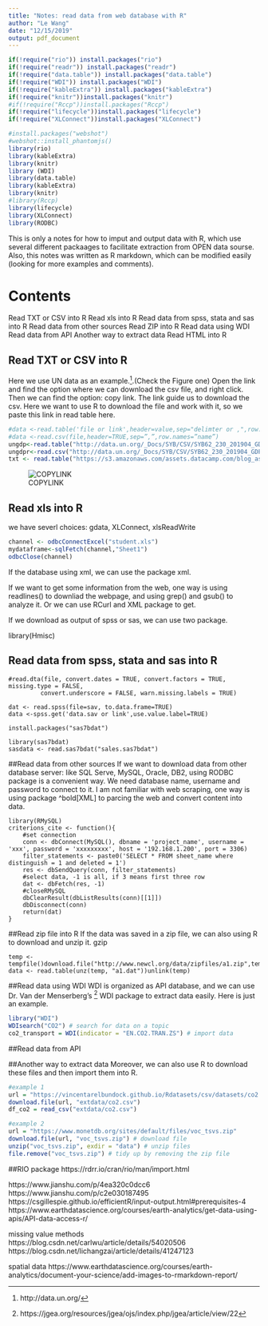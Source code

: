 ---
title: "Notes: read data from web database with R"
author: "Le Wang"
date: "12/15/2019"
output: pdf_document
---
```{r, include=FALSE}
if(!require("rio")) install.packages("rio")
if(!require("readr")) install.packages("readr")
if(!require("data.table")) install.packages("data.table")
if(!require("WDI")) install.packages("WDI")
if(!require("kableExtra")) install.packages("kableExtra")
if(!require("knitr"))install.packages("knitr")
#if(!require("Rccp"))install.packages("Rccp")
if(!require("lifecycle"))install.packages("lifecycle")
if(!require("XLConnect"))install.packages("XLConnect")

#install.packages("webshot")
#webshot::install_phantomjs()
library(rio)
library(kableExtra)
library(knitr)
library (WDI)
library(data.table)
library(kableExtra)
library(knitr)
#library(Rccp)
library(lifecycle)
library(XLConnect)
library(RODBC)
```
This is only a notes for how to imput and output data with R, which use several different packaages to facilitate extraction from OPEN data sourse. Also, this notes was written as R markdown, which can be modified easily (looking for more examples and comments).

# Contents
Read TXT or CSV into R 
Read xls into R
Read data from spss, stata and sas into R
Read data from other sources
Read ZIP into R 
Read data using WDI
Read data from API
Another way to extract data
Read HTML into R 





## Read TXT or CSV into R 
Here we use UN data as an example.^[http://data.un.org/].(Check the Figure one) Open the link and find the option where we can download the csv file, and right click. Then we can find the option: copy link. The link guide us to download the csv. Here we want to use R to download the file and work with it, so we paste this link in read table here.
```{r, echo = TRUE}
#data <-read.table('file or link',header=value,sep="delimter or ,",row.names="names")
#data <-read.csv(file,header=TRUE,sep=”,”,row.names=”name”)
ungdp<-read.table("http://data.un.org/_Docs/SYB/CSV/SYB62_230_201904_GDP%20and%20GDP%20Per%20Capita.csv", sep=",",skip=1, header=T)
ungdpr<-read.csv("http://data.un.org/_Docs/SYB/CSV/SYB62_230_201904_GDP%20and%20GDP%20Per%20Capita.csv",sep=",",skip=1,header = T)
txt <- read.table("https://s3.amazonaws.com/assets.datacamp.com/blog_assets/test.txt", header = FALSE)
```
![COPYLINK](S:\Shared\Allen Wang\notes\UNcsv.png)


## Read xls into R
we have severl choices: gdata, XLConnect, xlsReadWrite
```{r, echo = TRUE}
channel <- odbcConnectExcel("student.xls")
mydataframe<-sqlFetch(channel,"Sheet1")
odbcClose(channel)
```





If the database using xml, we can use the package xml.



If we want to get some information from the web, one way is using readlines() to downliad the webpage, and using grep() and gsub() to analyze it. Or we can use RCurl and XML package to get.



If we download as output of spss or sas, we can use two package.

library(Hmisc)



## Read data from spss, stata and sas into R
```{include=True}
#read.dta(file, convert.dates = TRUE, convert.factors = TRUE, missing.type = FALSE,
         convert.underscore = FALSE, warn.missing.labels = TRUE)

dat <- read.spss(file=sav, to.data.frame=TRUE)
data <-spss.get('data.sav or link',use.value.label=TRUE)

install.packages("sas7bdat")

library(sas7bdat)
sasdata <- read.sas7bdat("sales.sas7bdat")

```


##Read data from other sources
If we want to download data from other database server: like SQL Serve, MySQL, Oracle, DB2, using RODBC package is a convenient way. We need database name, username and password to connect to it. I am not familiar with web scraping, one way is using package ^bold[XML] to parcing the web and convert content into data. 
```{include=True}
library(RMySQL)
criterions_cite <- function(){
	#set connection
	conn <- dbConnect(MySQL(), dbname = 'project_name', username = 'xxx', password = 'xxxxxxxxx', host = '192.168.1.200', port = 3306)
	filter_statements <- paste0('SELECT * FROM sheet_name where distinguish = 1 and deleted = 1')
	res <- dbSendQuery(conn, filter_statements)
	#select data, -1 is all, if 3 means first three row
	dat <- dbFetch(res, -1)
	#closeRMySQL
	dbClearResult(dbListResults(conn)[[1]])
	dbDisconnect(conn)
	return(dat)
}
```



##Read zip file into R
If the data was saved in a zip file, we can also using R to download and unzip it. gzip
```{include=true}
temp <- tempfile()download.file("http://www.newcl.org/data/zipfiles/a1.zip",temp)
data <- read.table(unz(temp, "a1.dat"))unlink(temp)
```



##Read data using WDI
WDI is organized as API database, and we can use Dr. Van der Menserberg's ^[https://jgea.org/resources/jgea/ojs/index.php/jgea/article/view/22] WDI package to extract data easily. Here is just an example.
```{r,echo=true}
library("WDI")
WDIsearch("CO2") # search for data on a topic
co2_transport = WDI(indicator = "EN.CO2.TRAN.ZS") # import data
```



##Read data from API

##Another way to extract data
Moreover, we can also use R to download these files and then import them into R. 

```{r, echo=ture}
#example 1
url = "https://vincentarelbundock.github.io/Rdatasets/csv/datasets/co2.csv"
download.file(url, "extdata/co2.csv")
df_co2 = read_csv("extdata/co2.csv")

#example 2
url = "https://www.monetdb.org/sites/default/files/voc_tsvs.zip"
download.file(url, "voc_tsvs.zip") # download file
unzip("voc_tsvs.zip", exdir = "data") # unzip files
file.remove("voc_tsvs.zip") # tidy up by removing the zip file
```

##RIO package
https://rdrr.io/cran/rio/man/import.html

https://www.jianshu.com/p/4ea320c0dcc6
https://www.jianshu.com/p/c2e030187495
https://csgillespie.github.io/efficientR/input-output.html#prerequisites-4
https://www.earthdatascience.org/courses/earth-analytics/get-data-using-apis/API-data-access-r/




missing value methods
https://blog.csdn.net/carlwu/article/details/54020506
https://blog.csdn.net/lichangzai/article/details/41247123


spatial data
https://www.earthdatascience.org/courses/earth-analytics/document-your-science/add-images-to-rmarkdown-report/